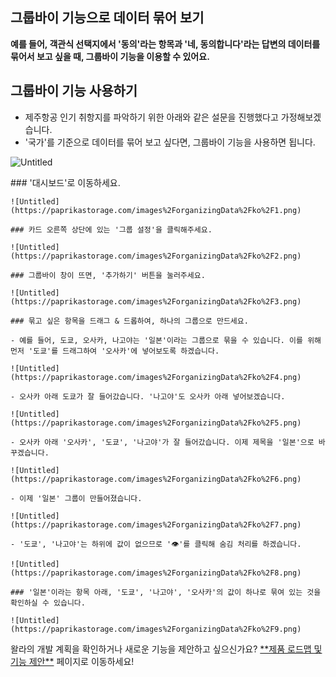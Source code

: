 
## 그룹바이 기능으로 데이터 묶어 보기

<Callout type='info' emoji="🔔">**예를 들어, 객관식 선택지에서 '동의'라는 항목과 '네, 동의합니다'라는 답변의 데이터를 묶어서 보고 싶을 때, 그룹바이 기능을 이용할 수 있어요.**</Callout>

## 그룹바이 기능 사용하기

- 제주항공 인기 취항지를 파악하기 위한 아래와 같은 설문을 진행했다고 가정해보겠습니다.
- '국가'를 기준으로 데이터를 묶어 보고 싶다면, 그룹바이 기능을 사용하면 됩니다.

![Untitled](https://paprikastorage.com/images%2ForganizingData%2Fko%2F0.png)


<Steps>
    ### '대시보드'로 이동하세요.

    ![Untitled](https://paprikastorage.com/images%2ForganizingData%2Fko%2F1.png)

    ### 카드 오른쪽 상단에 있는 '그룹 설정'을 클릭해주세요.

    ![Untitled](https://paprikastorage.com/images%2ForganizingData%2Fko%2F2.png)

    ### 그룹바이 창이 뜨면, '추가하기' 버튼을 눌러주세요.

    ![Untitled](https://paprikastorage.com/images%2ForganizingData%2Fko%2F3.png)

    ### 묶고 싶은 항목을 드래그 & 드롭하여, 하나의 그룹으로 만드세요.

    - 예를 들어, 도쿄, 오사카, 나고야는 '일본'이라는 그룹으로 묶을 수 있습니다. 이를 위해 먼저 '도쿄'를 드래그하여 '오사카'에 넣어보도록 하겠습니다.

    ![Untitled](https://paprikastorage.com/images%2ForganizingData%2Fko%2F4.png)

    - 오사카 아래 도쿄가 잘 들어갔습니다. '나고야'도 오사카 아래 넣어보겠습니다.

    ![Untitled](https://paprikastorage.com/images%2ForganizingData%2Fko%2F5.png)

    - 오사카 아래 '오사카', '도쿄', '나고야'가 잘 들어갔습니다. 이제 제목을 '일본'으로 바꾸겠습니다.

    ![Untitled](https://paprikastorage.com/images%2ForganizingData%2Fko%2F6.png)

    - 이제 '일본' 그룹이 만들어졌습니다.

    ![Untitled](https://paprikastorage.com/images%2ForganizingData%2Fko%2F7.png)

    - '도쿄', '나고야'는 하위에 값이 없으므로 '👁️'를 클릭해 숨김 처리를 하겠습니다.

    ![Untitled](https://paprikastorage.com/images%2ForganizingData%2Fko%2F8.png)

    ### '일본'이라는 항목 아래, '도쿄', '나고야', '오사카'의 값이 하나로 묶여 있는 것을 확인하실 수 있습니다.

    ![Untitled](https://paprikastorage.com/images%2ForganizingData%2Fko%2F9.png)
</Steps>

<Callout type='info' emoji="🔔">
    왈라의 개발 계획을 확인하거나 새로운 기능을 제안하고 싶으신가요? <a href='https://google.com' target="_blank" rel="noopener noreferrer" style={{textDecoration: 'underline'}}>**제품 로드맵 및 기능 제안**</a> 페이지로 이동하세요!
</Callout>